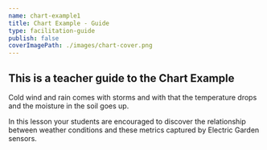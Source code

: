 ```yaml
---
name: chart-example1
title: Chart Example - Guide
type: facilitation-guide
publish: false
coverImagePath: ./images/chart-cover.png
---
```


## This is a teacher guide to the Chart Example

Cold wind and rain comes with storms and with that the temperature
drops and the moisture in the soil goes up.

In this lesson your students are encouraged to discover the relationship
between weather conditions and these metrics captured by Electric Garden sensors.
